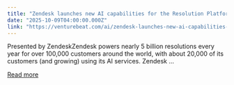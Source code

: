 ```yaml
---
title: "Zendesk launches new AI capabilities for the Resolution Platform, creating the ultimate service experience for all "
date: "2025-10-09T04:00:00.000Z"
link: "https://venturebeat.com/ai/zendesk-launches-new-ai-capabilities-for-the-resolution-platform-creating"
---
```


Presented by ZendeskZendesk powers nearly 5 billion resolutions every year for over 100,000 customers around the world, with about 20,000 of its customers (and growing) using its AI services. Zendesk ...

[Read more](https://venturebeat.com/ai/zendesk-launches-new-ai-capabilities-for-the-resolution-platform-creating)
